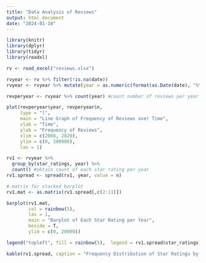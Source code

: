 ```yaml
---
title: "Data Analysis of Reviews"
output: html_document
date: "2024-01-10"
---
```


```r
library(knitr)
library(dplyr)
library(tidyr)
library(readxl)

rv <- read_excel("reviews.xlsx")

```

```r
rvyear <- rv %>% filter(!is.na(date))
rvyear <- rvyear %>% mutate(year = as.numeric(format(as.Date(date), "%Y"))) #retrieve years from date
```

```r
revperyear <- rvyear %>% count(year) #count number of reviews per year

plot(revperyear$year, revperyear$n,
     type = "l",
     main = "Line Graph of Frequency of Reviews over Time",
     xlab = "Time",
     ylab = "Frequency of Reviews",
     xlim = c(2008, 2020),
     ylim = c(0, 100000),
     las = 1)
```

```r
rv1 <- rvyear %>% 
  group_by(star_ratings, year) %>% 
  count() #obtain count of each star rating per year
rv1.spread <- spread(rv1, year, value = n)

# matrix for stacked barplot
rv1.mat <- as.matrix(rv1.spread[,c(2:11)])

barplot(rv1.mat,
        col = rainbow(5),
        las = 1,
        main = "Barplot of Each Star Rating per Year",
        beside = T,
        ylim = c(0, 20000))

legend("topleft", fill = rainbow(5),  legend = rv1.spread$star_ratings)

kable(rv1.spread, caption = "Frequency Distribution of Star Ratings by Year")
```